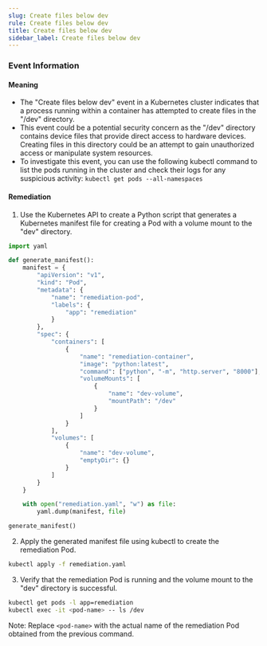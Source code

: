 ```yaml
--- 
slug: Create files below dev
rule: Create files below dev
title: Create files below dev
sidebar_label: Create files below dev
---
```

                   


### Event Information

#### Meaning

- The "Create files below dev" event in a Kubernetes cluster indicates that a process running within a container has attempted to create files in the "/dev" directory.
- This event could be a potential security concern as the "/dev" directory contains device files that provide direct access to hardware devices. Creating files in this directory could be an attempt to gain unauthorized access or manipulate system resources.
- To investigate this event, you can use the following kubectl command to list the pods running in the cluster and check their logs for any suspicious activity: 
  `kubectl get pods --all-namespaces`

#### Remediation

1. Use the Kubernetes API to create a Python script that generates a Kubernetes manifest file for creating a Pod with a volume mount to the "dev" directory.

```python
import yaml

def generate_manifest():
    manifest = {
        "apiVersion": "v1",
        "kind": "Pod",
        "metadata": {
            "name": "remediation-pod",
            "labels": {
                "app": "remediation"
            }
        },
        "spec": {
            "containers": [
                {
                    "name": "remediation-container",
                    "image": "python:latest",
                    "command": ["python", "-m", "http.server", "8000"],
                    "volumeMounts": [
                        {
                            "name": "dev-volume",
                            "mountPath": "/dev"
                        }
                    ]
                }
            ],
            "volumes": [
                {
                    "name": "dev-volume",
                    "emptyDir": {}
                }
            ]
        }
    }

    with open("remediation.yaml", "w") as file:
        yaml.dump(manifest, file)

generate_manifest()
```

2. Apply the generated manifest file using kubectl to create the remediation Pod.

```bash
kubectl apply -f remediation.yaml
```

3. Verify that the remediation Pod is running and the volume mount to the "dev" directory is successful.

```bash
kubectl get pods -l app=remediation
kubectl exec -it <pod-name> -- ls /dev
```

Note: Replace `<pod-name>` with the actual name of the remediation Pod obtained from the previous command.

 